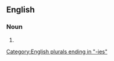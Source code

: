==English==

===Noun===
{{head|en|noun form}}

# {{plural of|en|sugarberry}}

[[Category:English plurals ending in "-ies"]]
